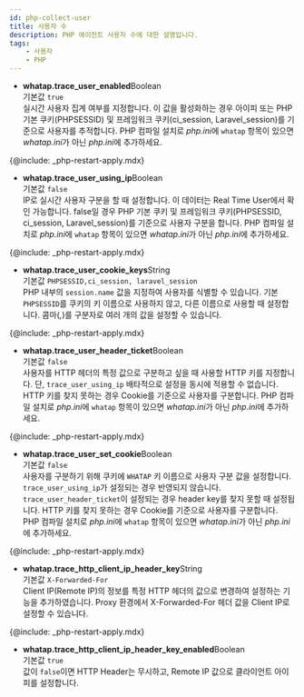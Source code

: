 ```yaml
---
id: php-collect-user
title: 사용자 수
description: PHP 에이전트 사용자 수에 대한 설명입니다.
tags:
    - 사용자
    - PHP
---
```


* **whatap.trace_user_enabled**<span class='type'>Boolean</span><br/>
    기본값 `true`<br/>
    실시간 사용자 집계 여부를 지정합니다. 이 값을 활성화하는 경우 아이피 또는 PHP 기본 쿠키(PHPSESSID) 및 프레임워크 쿠키(ci_session, Laravel_session)를 기준으로 사용자를 추적합니다. PHP 컴파일 설치로 *php.ini*에 `whatap` 항목이 있으면 *whatap.ini*가 아닌 *php.ini*에 추가하세요. 

{@include: _php-restart-apply.mdx}

* **whatap.trace_user_using_ip**<span class='type'>Boolean</span><br/>
    기본값 `false`<br/>
    IP로 실시간 사용자 구분을 할 때 설정합니다. 이 데이터는 Real Time User에서 확인 가능합니다. false일 경우 PHP 기본 쿠키 및 프레임워크 쿠키(PHPSESSID, ci_session, Laravel_session)를 기준으로 사용자 구분을 합니다. PHP 컴파일 설치로 *php.ini*에 `whatap` 항목이 있으면 *whatap.ini*가 아닌 *php.ini*에 추가하세요.

{@include: _php-restart-apply.mdx}

* **whatap.trace_user_cookie_keys**<span class='type'>String</span><br/>
    기본값 `PHPSESSID,ci_session, laravel_session`<br/>
    PHP 내부의 `session.name` 값을 지정하여 사용자를 식별할 수 있습니다. 기본 `PHPSESSID`를 쿠키의 키 이름으로 사용하지 않고, 다른 이름으로 사용할 때 설정합니다. 콤마(*,*)를 구분자로 여러 개의 값을 설정할 수 있습니다.

{@include: _php-restart-apply.mdx}

* **whatap.trace_user_header_ticket**<span class='type'>Boolean</span><br/>
    기본값 `false`<br/>
    사용자를 HTTP 헤더의 특정 값으로 구분하고 싶을 때 사용할 HTTP 키를 지정합니다. 단, `trace_user_using_ip` 배타적으로 설정을 동시에 적용할 수 없습니다. HTTP 키를 찾지 못하는 경우 Cookie를 기준으로 사용자를 구분합니다. PHP 컴파일 설치로 *php.ini*에 `whatap` 항목이 있으면 *whatap.ini*가 아닌 *php.ini*에 추가하세요.

{@include: _php-restart-apply.mdx}

<!-- 설명 문장 수정 필요 가독성 떨어지고 뜻이 모호함 -->
* **whatap.trace_user_set_cookie**<span class='type'>Boolean</span><br/>
    기본값 `false`<br/>
    사용자를 구분하기 위해 쿠키에 `WHATAP` 키 이름으로 사용자 구분 값을 설정합니다. `trace_user_using_ip`가 설정되는 경우 반영되지 않습니다. `trace_user_header_ticket`이 설정되는 경우 header key를 찾지 못할 때 설정됩니다. HTTP 키를 찾지 못하는 경우 Cookie를 기준으로 사용자를 구분합니다. PHP 컴파일 설치로 *php.ini*에 `whatap` 항목이 있으면 *whatap.ini*가 아닌 *php.ini*에 추가하세요.

{@include: _php-restart-apply.mdx}

* **whatap.trace_http_client_ip_header_key**<span class='type'>String</span><br/>
    기본값 `X-Forwarded-For`<br/>
    Client IP(Remote IP)의 정보를 특정 HTTP 헤더의 값으로 변경하여 설정하는 기능을 추가하였습니다. Proxy 환경에서 X-Forwarded-For 헤더 값을 Client IP로 설정할 수 있습니다.

{@include: _php-restart-apply.mdx}

* **whatap.trace_http_client_ip_header_key_enabled**<span class='type'>Boolean</span><br/>
    기본값 `true`<br/>
    값이 `false`이면 HTTP Header는 무시하고, Remote IP 값으로 클라이언트 아이피를 설정합니다.